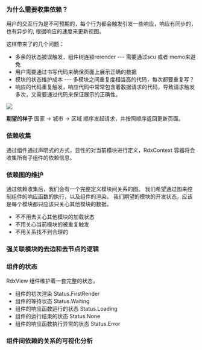 
<Meta title='介绍|核心概念' />

### 为什么需要收集依赖？

用户的交互行为是不可预期的，每个行为都会触发引发一些响应，响应有同步的，也有异步的, 根据响应的速度来更新视图。

这样带来了的几个问题： 
- 多余的状态被误触发，组件树连锁rerender --- 需要通过scu 或者 memo来避免
- 用户需要通过书写代码来确保页面上展示正确的数据
- 模块的状态维护成本  --- 多模块之间重复度相当高的代码，每次都要重复写？
- 响应的代码重复触发，响应代码中常常包含着数据请求的代码，导致请求触发多次，又需要通过代码来保证展示的正确性。

![](https://img.alicdn.com/tfs/TB1vtaHLeL2gK0jSZPhXXahvXXa-263-145.gif)

**期望的样子** 
国家 -> 城市 -> 区域 顺序发起请求，并按照顺序返回更新页面。


### 依赖收集

通过组件通过声明式的方式，显性的对当前模块进行定义，RdxContext 容器将会收集所有子组件的依赖信息。

### 依赖图的维护

通过依赖收集后，我们会有一个完整定义模块间关系的图。
我们希望通过图来控制组件的响应函数的执行，以及组件的渲染。
我们期望的模块的开发状态，应该是每个模块都只应该只关心其他模块的数据。
- 不不用去关心其他模块的加载状态
- 不用关心当前模块的被重复触发
- 不用关系找不到合理的


### 强关联模块的去边和去节点的逻辑

### 组件的状态

RdxView 组件维护着一套完整的状态，
- 组件的初次渲染 Status.FirstRender
- 组件的等待状态 Status.Waiting
- 组件的响应函数运行的状态 Status.Loading
- 组件的运行结束的状态 Status.None
- 组件的响应函数执行异常的状态 Status.Error

### 组件间依赖的关系的可视化分析
